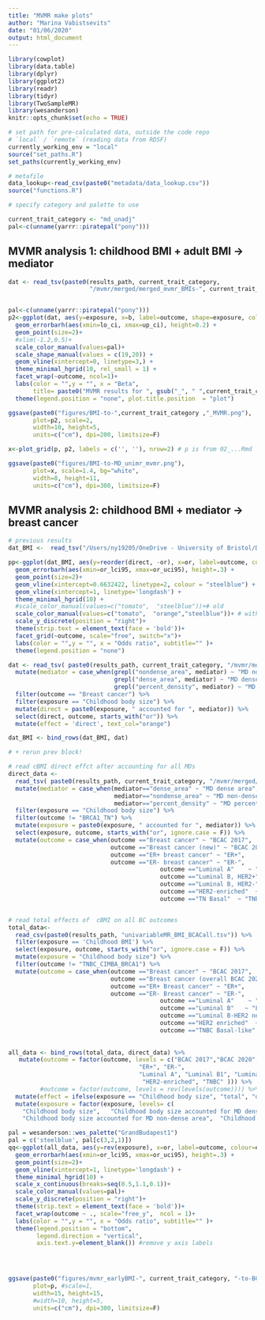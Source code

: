 ```yaml
---
title: "MVMR make plots"
author: "Marina Vabistsevits"
date: "01/06/2020"
output: html_document
---
```


```r
library(cowplot)
library(data.table)
library(dplyr)
library(ggplot2)
library(readr)
library(tidyr)
library(TwoSampleMR)
library(wesanderson)
knitr::opts_chunk$set(echo = TRUE)
```

```r
# set path for pre-calculated data, outside the code repo
# `local` / `remote` (reading data from RDSF)
currently_working_env = "local"
source("set_paths.R")
set_paths(currently_working_env)

# metafile
data_lookup<-read_csv(paste0("metadata/data_lookup.csv")) 
source("functions.R")

```

```r
# specify category and palette to use

current_trait_category <- "md_unadj"
pal<-c(unname(yarrr::piratepal("pony")))
```

## MVMR analysis 1: childhood BMI + adult BMI -> mediator

```r
dat <- read_tsv(paste0(results_path, current_trait_category, 
                       "/mvmr/merged/merged_mvmr_BMIs-", current_trait_category,"-to-BCAC.tsv"))


pal<-c(unname(yarrr::piratepal("pony")))
p2<-ggplot(dat, aes(y=exposure, x=b, label=outcome, shape=exposure, colour=exposure)) +
  geom_errorbarh(aes(xmin=lo_ci, xmax=up_ci), height=0.2) +
  geom_point(size=2)+
  #xlim(-1.2,0.5)+
  scale_color_manual(values=pal)+
  scale_shape_manual(values = c(19,20)) +
  geom_vline(xintercept=0, linetype=3,) +
  theme_minimal_hgrid(10, rel_small = 1) +
  facet_wrap(~outcome, ncol=1)+
  labs(color = "",y = "", x = "Beta",
       title= paste0("MVMR results for ", gsub("_", " ",current_trait_category) ,", 95% CI") )+
  theme(legend.position = "none", plot.title.position  = "plot")

ggsave(paste0("figures/BMI-to-",current_trait_category ,"_MVMR.png"),
       plot=p2, scale=2, 
       width=10, height=5,
       units=c("cm"), dpi=200, limitsize=F)

```

```r
x<-plot_grid(p, p2, labels = c('', ''), nrow=2) # p is from 02_...Rmd

ggsave(paste0("figures/BMI-to-MD_unimr_mvmr.png"),
       plot=x, scale=1.4, bg="white",
       width=8, height=11,
       units=c("cm"), dpi=300, limitsize=F)
```



## MVMR analysis 2: childhood BMI + mediator -> breast cancer

```r
# previous results
dat_BMI <-  read_tsv("/Users/ny19205/OneDrive - University of Bristol/Documents - OneDrive/Mini-project2/early-bmi-breast-cancer-mr/figures/plotting_data/fig4.tsv")

pp<-ggplot(dat_BMI, aes(y=reorder(direct, -or), x=or, label=outcome, colour=text_col)) +
  geom_errorbarh(aes(xmin=or_lci95, xmax=or_uci95), height=.3) +
  geom_point(size=2)+
  geom_vline(xintercept=0.6632422, linetype=2, colour = "steelblue") + # cBMI total effect
  geom_vline(xintercept=1, linetype='longdash') +
  theme_minimal_hgrid(10) +
  #scale_color_manual(values=c("tomato",  "steelblue"))+# old
  scale_color_manual(values=c("tomato",  "orange","steelblue"))+ # with MD
  scale_y_discrete(position = "right")+
  theme(strip.text = element_text(face = 'bold'))+
  facet_grid(~outcome, scale="free", switch="x")+
  labs(color = "",y = "", x = "Odds ratio", subtitle="" )+
  theme(legend.position = "none")


```


```r

dat <- read_tsv( paste0(results_path, current_trait_category, "/mvmr/merged/merged_mvmr_earlyBMI-",current_trait_category,"-to-BCAC.tsv")) %>% 
  mutate(mediator = case_when(grepl("nondense_area", mediator) ~ "MD non-dense area (unadj)",
                              grepl("dense_area", mediator) ~ "MD dense area (unadj)",
                              grepl("percent_density", mediator) ~ "MD percent density (unadj)")) %>% 
  filter(outcome == "Breast cancer") %>% 
  filter(exposure == "Childhood body size") %>% 
  mutate(direct = paste0(exposure, " accounted for ", mediator)) %>% 
  select(direct, outcome, starts_with("or")) %>% 
  mutate(effect = 'direct', text_col="orange")

dat_BMI <- bind_rows(dat_BMI, dat)

# + rerun prev block!

```


```r
# read cBMI direct effct after accounting for all MDs
direct_data <- 
  read_tsv( paste0(results_path, current_trait_category, "/mvmr/merged/merged_mvmr_earlyBMI-md_unadj-to-BCAC.tsv")) %>% 
  mutate(mediator = case_when(mediator=="dense_area" ~ "MD dense area",
                              mediator=="nondense_area" ~ "MD non-dense area",
                              mediator=="percent_density" ~ "MD percent density")) %>% 
  filter(exposure == "Childhood body size") %>% 
  filter(outcome != "BRCA1_TN") %>% 
  mutate(exposure = paste0(exposure, " accounted for ", mediator)) %>% 
  select(exposure, outcome, starts_with("or", ignore.case = F)) %>% 
  mutate(outcome = case_when(outcome =="Breast cancer" ~ "BCAC 2017",
                             outcome =="Breast cancer (new)" ~ "BCAC 2020",
                             outcome =="ER+ breast cancer" ~ "ER+",
                             outcome =="ER- breast cancer" ~ "ER-",
                                           outcome =="Luminal A"    ~ "Luminal A",   
                                           outcome =="Luminal B, HER2+"   ~ "Luminal B1",  
                                           outcome =="Luminal B, HER2-" ~ "Luminal B2" ,
                                           outcome =="HER2-enriched"  ~ "HER2-enriched" ,
                                           outcome =="TN Basal"  ~ "TNBC" ))


# read total effects of  cBMI on all BC outcomes
total_data<- 
  read_csv(paste0(results_path, "univariableMR_BMI_BCACall.tsv")) %>% 
  filter(exposure == 'Childhood BMI') %>% 
  select(exposure, outcome, starts_with("or", ignore.case = F)) %>% 
  mutate(exposure = "Childhood body size") %>% 
  filter(outcome != "TNBC_CIMBA_BRCA1") %>% 
  mutate(outcome = case_when(outcome =="Breast cancer" ~ "BCAC 2017",
                             outcome =="Breast cancer (overall BCAC 2020)" ~ "BCAC 2020",
                             outcome =="ER+ Breast cancer" ~ "ER+",
                             outcome =="ER- Breast cancer" ~ "ER-",
                                           outcome =="Luminal A"    ~ "Luminal A",   
                                           outcome =="Luminal B"   ~ "Luminal B1",  
                                           outcome =="Luminal B-HER2 negative" ~ "Luminal B2" ,
                                           outcome =="HER2 enriched"  ~ "HER2-enriched" ,
                                           outcome =="TNBC Basal-like"  ~ "TNBC" ))
  
              
all_data <- bind_rows(total_data, direct_data) %>% 
   mutate(outcome = factor(outcome, levels = c("BCAC 2017","BCAC 2020",
                                     "ER+", "ER-",
                                     "Luminal A", "Luminal B1", "Luminal B2", 
                                      "HER2-enriched", "TNBC" ))) %>% 
         #outcome = factor(outcome, levels = rev(levels(outcome)))) %>% 
  mutate(effect = ifelse(exposure == "Childhood body size", "total", "direct")) %>% 
  mutate(exposure = factor(exposure, levels= c(
    "Childhood body size",   "Childhood body size accounted for MD dense area",   
    "Childhood body size accounted for MD non-dense area",  "Childhood body size accounted for MD percent density")))

pal = wesanderson::wes_palette("GrandBudapest1")
pal = c('steelblue', pal[c(3,2,1)])
qq<-ggplot(all_data, aes(y=rev(exposure), x=or, label=outcome, colour=exposure)) +
  geom_errorbarh(aes(xmin=or_lci95, xmax=or_uci95), height=.3) +
  geom_point(size=2)+
  geom_vline(xintercept=1, linetype='longdash') +
  theme_minimal_hgrid(10) +
  scale_x_continuous(breaks=seq(0.5,1.1,0.1))+
  scale_color_manual(values=pal)+
  scale_y_discrete(position = "right")+
  theme(strip.text = element_text(face = 'bold'))+
  facet_wrap(outcome ~ ., scale="free_y",  ncol = 1)+
  labs(color = "",y = "", x = "Odds ratio", subtitle="" )+
  theme(legend.position = "bottom",
        legend.direction = "vertical", 
        axis.text.y=element_blank()) #remove y axis labels
  



ggsave(paste0("figures/mvmr_earlyBMI-", current_trait_category, "-to-BCAC_", bc_data, mvmr_method, ".png"),
       plot=p, #scale=1, 
       width=15, height=15,
       #width=10, height=5,
       units=c("cm"), dpi=300, limitsize=F)
```
